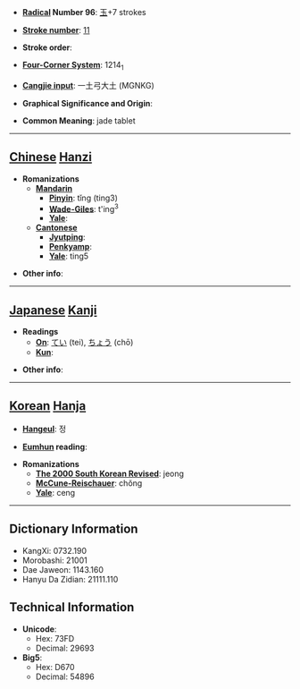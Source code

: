 * '''[[Wiktionary:Chinese radical index| Radical]] Number 96''': [[Wiktionary:Chinese radical index 玉|玉]]+7 strokes

* '''[[Wiktionary:Chinese total strokes index|Stroke number]]''': [[Wiktionary:Chinese total strokes index 11|11]]

* '''Stroke order''': 

* '''[[Wiktionary:Chinese four corner index|Four-Corner System]]''': 1214<sub>1</sub>

* '''[[Wiktionary:Chinese Cangjie index|Cangjie input]]''': 一土弓大土 (MGNKG)

* '''Graphical Significance and Origin''': 

* '''Common Meaning''': jade tablet

----

== [[Chinese]] [[Hanzi]] ==

* '''Romanizations'''
** '''[[Mandarin]]'''
*** '''[[Pinyin]]''': tǐng (ting3)
*** '''[[Wade-Giles]]''': t'ing<sup>3</sup>
*** '''[[Yale]]''': 
** '''[[Cantonese]]'''
*** '''[[Jyutping]]''':
*** '''[[Penkyamp]]''': 
*** '''[[Yale]]''': ting5

* '''Other info''': 

----

== [[Japanese]] [[Kanji]] ==

* '''Readings'''
** '''[[On]]''': [[てい]] (tei), [[ちょう]] (chō)
** '''[[Kun]]''': 

* '''Other info''':  

----

== [[Korean]] [[Hanja]] ==

* '''[[Hangeul]]''': 정

* '''[[Eumhun]] reading''': 

* '''Romanizations'''
** '''[[The 2000 South Korean Revised Romanization|The 2000 South Korean Revised]]''': jeong
** '''[[McCune-Reischauer]]''': chŏng
** '''[[Yale]]''': ceng

----

== Dictionary Information ==

* KangXi: 0732.190
* Morobashi: 21001
* Dae Jaweon: 1143.160
* Hanyu Da Zidian: 21111.110

== Technical Information ==

* '''Unicode''':
** Hex: 73FD
** Decimal: 29693
* '''Big5''':
** Hex: D670
** Decimal: 54896